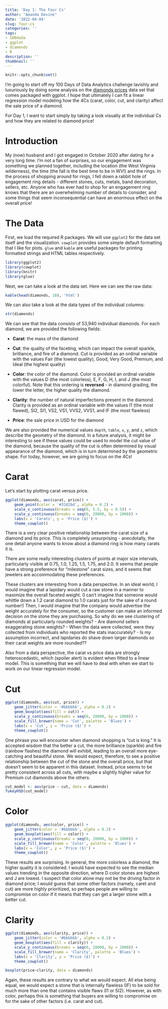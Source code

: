 ```yaml
---
title: 'Day 1: The Four Cs'
author: "Amanda Devine"
date: '2022-04-04'
slug: four-cs
categories: ''
tags:
- 100doda
- ggplot
- diamonds
- R
description: ''
thumbnail: ''
---
```


```r
knitr::opts_chunk$set()
```

I'm going to start off my 100 Days of Data Analytics challenge lavishly and luxuriously by doing some analysis on the [diamonds prices](https://ggplot2.tidyverse.org/reference/diamonds.html) data set that comes packaged with ggplot. I hope that ultimately I can fit a linear regression model modeling how the 4Cs (carat, color, cut, and clarity) affect the sale price of a diamond.

For Day 1, I want to start simply by taking a look visually at the individual Cs and how they are related to diamond price! 

<!--more-->

# Introduction

My (now) husband and I got engaged in October 2020 after dating for a very long time. I'm not a fan of surprises, so our engagement was something we planned together, including the location (the West Virginia wilderness), the time (the fall is the best time to be in WV!) and the rings. In the process of shopping around for rings, I fell down a rabbit hole of engagement ring details - different stones, cuts, metals, band decoration, sellers, etc. Anyone who has ever had to shop for an engagement ring knows that there are an overwhelming number of details to consider, and some things that seem inconsequential can have an enormous effect on the overall price! 

# The Data

First, we load the required R packages. We will use `ggplot2` for the data set itself and the visualization. `cowplot` provides some simple default formatting that I like for plots. `glue` and `kable` are useful packages for printing formatted strings and HTML tables respectively.

```r
library(ggplot2)
library(cowplot)
library(knitr)
library(glue)
```

Next, we can take a look at the data set. Here we can see the raw data:

```r
kable(head(diamonds, 10), 'html')
```
We can also take a look at the data types of the individual columns:

```r
str(diamonds)
```

We can see that the data consists of 53,940 individual diamonds. For each diamond, we are provided the following fields:

- **Carat**: the mass of the diamond

- **Cut**: the quality of the faceting, which can impact the overall sparkle, brilliance, and fire of a diamond. Cut is provided as an ordinal variable with the values Fair (the lowest quality), Good, Very Good, Premium, and Ideal (the highest quality)

- **Color**: the color of the diamond. Color is provided an ordinal variable with the values D (the most colorless), E, F, G, H, I, and J (the most colorful). Note that this ordering is **reversed** - in diamond grading, the lower the letter, the higher quality the diamond.

- **Clarity**: the number of natural imperfections present in the diamond. Clarity is provided as an ordinal variable with the values I1 (the most flawed), SI2, SI1, VS2, VS1, VVS2, VVS1, and IF (the most flawless)

- **Price**: the sale price in USD for the diamond

We are also provided the numerical values `depth`, `table`, `x`, `y`, and `z`, which describe the geometry of the diamond. In a future analysis, it might be interesting to see if these values could be used to model the cut value of the diamond, because the quality of the cut is often determined by visual appearance of the diamond, which is in turn determined by the geometric shape. For today, however, we are going to focus on the 4Cs!

# Carat

Let's start by plotting carat versus price.

```r
ggplot(diamonds, aes(carat, price)) + 
    geom_point(color = '#3182bd', alpha = 0.2) + 
    scale_x_continuous(breaks = seq(0, 5.5, by = 0.5)) +
    scale_y_continuous(breaks = seq(0, 20000, by = 2000)) +
    labs(x = 'Carats', y = 'Price ($)') +
    theme_cowplot()
```

There is a very clear positive relationship between the carat size of a diamond and its price. This is completely unsurprising - anecdotally, the one detail anyone wants to know about a diamond ring is how many carats it is. 

There are some really interesting clusters of points at major size intervals, particularly visible at 0.75, 1.0, 1.25, 1.5, 1.75, and 2.0. It seems that people have a strong preference for "milestone" carat sizes, and it seems that jewelers are accommodating these preferences. 

These clusters are interesting from a data perspective. In an ideal world, I would imagine that a lapidary would cut a raw stone in a manner to maximize the overall faceted weight. (I can't imagine that someone would whittle down a 1.2 carat diamond to 1.0 carats just for the sake of a round number!) Then, I would imagine that the company would advertise the weight accurately for the consumer, so the customer can make an informed decision on the stone they are purchasing. So why do we see clustering of diamonds at particularly rounded weights?
- Are diamond sellers exaggerating stone weights?
- When the data were collected, were they collected from individuals who reported the stats inaccurately?
- Is my assumption incorrect, and lapidaries do shave down larger diamonds so their carat weights are more rounded??

Also from a data perspective, the carat vs price data are strongly heteroscedastic, which (spoiler alert) is evident when fitted to a linear model. This is something that we will have to deal with when we start to work on our linear regression model.


# Cut

```r
ggplot(diamonds, aes(cut, price)) + 
    geom_jitter(color = '#bbbbbb', alpha = 0.2) +
    geom_boxplot(aes(fill = cut)) + 
    scale_y_continuous(breaks = seq(0, 20000, by = 2000)) +
    scale_fill_brewer(name = 'Cut', palette = 'Blues') +
    labs(x = 'Cut', y = 'Price ($)') +
    theme_cowplot()
```

One phrase you will encounter when diamond shopping is "cut is king." It is accepted wisdom that the better a cut, the more brilliance (sparkle) and fire (rainbow flashes) the diamond will exhibit, leading to an overall more eye-catching and beautiful stone. We would expect, therefore, to see a positive relationship between the cut of the stone and the overall price, but that doesn't seem to be apparent in this dataset. Instead, price seems to be pretty consistent across all cuts, with maybe a slightly higher value for Premium cut diamonds above the others.

```r
cut_model <- aov(price ~ cut, data = diamonds)
TukeyHSD(cut_model)
```


# Color

```r
ggplot(diamonds, aes(color, price)) + 
    geom_jitter(color = '#bbbbbb', alpha = 0.2) +
    geom_boxplot(aes(fill = color)) + 
    scale_y_continuous(breaks = seq(0, 20000, by = 2000)) +
    scale_fill_brewer(name = 'Color', palette = 'Blues') +
    labs(x = 'Color', y = 'Price ($)') +
    theme_cowplot()
```

These results are surprising. In general, the more colorless a diamond, the higher quality it is considered. I would have expected to see the median values trending in the opposite direction, where D color stones are highest and J are lowest. I suspect that color alone may not be the driving factor in diamond price; I would guess that some other factors (namely, caret and cut) are more highly prioritized, so perhaps people are willing to compromise on color if it means that they can get a larger stone with a better cut.

# Clarity

```r
ggplot(diamonds, aes(clarity, price)) + 
    geom_jitter(color = '#bbbbbb', alpha = 0.2) +
    geom_boxplot(aes(fill = clarity)) + 
    scale_y_continuous(breaks = seq(0, 20000, by = 2000)) +
    scale_fill_brewer(name = 'Clarity', palette = 'Blues') +
    labs(x = 'Clarity', y = 'Price ($)') +
    theme_cowplot()
```

```r
boxplot(price~clarity, data = diamonds)
```


Again, these results are contrary to what we would expect. All else being equal, we would expect a stone that is internally flawless (IF) to be sold for much more than one that contains visible flaws (I1 or SI2). However, as with color, perhaps this is something that buyers are willing to compromise on for the sake of other factors (i.e. carat and cut).





